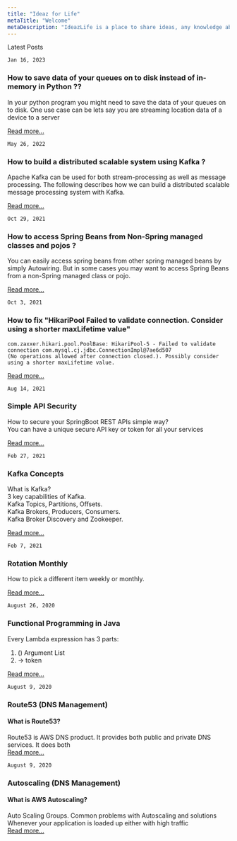 ```yaml
---
title: "Ideaz for Life"
metaTitle: "Welcome"
metaDescription: "IdeazLife is a place to share ideas, any knowledge about life, afterall sharing is caring. "
---
```

Latest Posts   

`Jan 16, 2023`
### How to save data of your queues on to disk instead of in-memory in Python ??

In your python program you might need to save the data of your queues on to disk. One use case can be 
lets say you are streaming location data of a device to a server 

[Read more...](/concepts/04-save-queue-data-on-to-disk)

`May 26, 2022`
### How to build a distributed scalable system using Kafka ?

Apache Kafka can be used for both stream-processing as well as message processing.  The following
describes how we can build a distributed scalable message processing system with Kafka.

[Read more...](/kafka/09-kafka-how-to-build-distributed-scalable-system)


`Oct 29, 2021`
### How to access Spring Beans from Non-Spring managed classes and pojos ?

You can easily access spring beans from other spring managed beans by simply Autowiring. But in some cases
you may want to access Spring Beans from a non-Spring managed class or pojo.  

[Read more...](/concepts/03-access-spring-beans)   


`Oct 3, 2021`
### How to fix "HikariPool Failed to validate connection. Consider using a shorter maxLifetime value"
```
com.zaxxer.hikari.pool.PoolBase: HikariPool-5 - Failed to validate connection com.mysql.cj.jdbc.ConnectionImpl@7ae6d507 
(No operations allowed after connection closed.). Possibly consider using a shorter maxLifetime value.
```

[Read more...](/concepts/02-maxLifetime)

`Aug 14, 2021`
### Simple API Security
How to secure your SpringBoot REST APIs simple way?   
You can have a unique secure API key or token for all your services      

[Read more...](/concepts/01-apis-security)

`Feb 27, 2021`
### Kafka Concepts
What is Kafka?     
3 key capabilities of Kafka.     
Kafka Topics, Partitions, Offsets.       
Kafka Brokers, Producers, Consumers.     
Kafka Broker Discovery and Zookeeper.      

[Read more...](/kafka/00-what-is-kafka)    

`Feb 7, 2021`    
### Rotation Monthly
How to pick a different item weekly or monthly.    

[Read more...](/concepts/00-rotation-strategy)    

`August 26, 2020`   
### Functional Programming in Java
Every Lambda expression has 3 parts:
1. ()  Argument List 
2.  -> token  

[Read more...](/java/01-functionalprogramming)

`August 9, 2020`   
### Route53 (DNS Management)
#### What is Route53?    
Route53 is AWS DNS product. It provides both public and private DNS services. It does both   
[Read more...](/aws/09-aws-route53)

`August 9, 2020`
### Autoscaling (DNS Management)
#### What is AWS Autoscaling?    
Auto Scaling Groups. Common problems with Autoscaling and solutions
Whenever your application is loaded up either with high traffic  
[Read more...](/aws/06-aws-autoscaling)